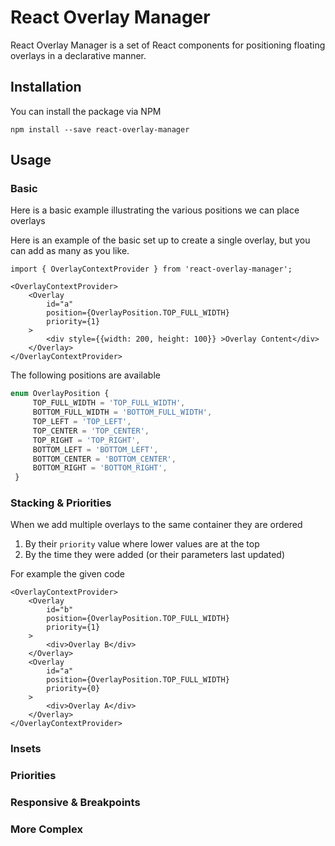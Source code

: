 


<Meta title="Documentation" />

# React Overlay Manager

React Overlay Manager is a set of React components for positioning floating overlays
in a declarative manner.

## Installation

You can install the package via NPM

`npm install --save react-overlay-manager`

## Usage

### Basic

Here is a basic example illustrating the various positions we can place
overlays


<Canvas>
    <Story height={'500px'} id="overlay-manager--simple-notifications" />
</Canvas>

Here is an example of the basic set up to create a single overlay, but you can add
as many as you like.

```tsx dark="true"
import { OverlayContextProvider } from 'react-overlay-manager';

<OverlayContextProvider>
    <Overlay
        id="a"
        position={OverlayPosition.TOP_FULL_WIDTH}
        priority={1}
    >
        <div style={{width: 200, height: 100}} >Overlay Content</div>
    </Overlay>
</OverlayContextProvider>
```
The following positions are available
```ts dark="true"
enum OverlayPosition {
     TOP_FULL_WIDTH = 'TOP_FULL_WIDTH',
     BOTTOM_FULL_WIDTH = 'BOTTOM_FULL_WIDTH',
     TOP_LEFT = 'TOP_LEFT',
     TOP_CENTER = 'TOP_CENTER',
     TOP_RIGHT = 'TOP_RIGHT',
     BOTTOM_LEFT = 'BOTTOM_LEFT',
     BOTTOM_CENTER = 'BOTTOM_CENTER',
     BOTTOM_RIGHT = 'BOTTOM_RIGHT',
 }
```

### Stacking & Priorities

When we add multiple overlays to the same container they are ordered
1. By their `priority` value where lower values are at the top
2. By the time they were added (or their parameters last updated)

For example the given code

```tsx dark="true"
<OverlayContextProvider>
    <Overlay
        id="b"
        position={OverlayPosition.TOP_FULL_WIDTH}
        priority={1}
    >
        <div>Overlay B</div>
    </Overlay>
    <Overlay
        id="a"
        position={OverlayPosition.TOP_FULL_WIDTH}
        priority={0}
    >
        <div>Overlay A</div>
    </Overlay>
</OverlayContextProvider>
```



<Canvas>
    <Story height={'500px'} id="overlay-manager--stack-notifications" />
</Canvas>

### Insets

<Canvas>
    <Story height={'500px'} id="overlay-manager--avoid-navigation" />
</Canvas>

### Priorities

### Responsive & Breakpoints

<div
  style={{
    width: 320
  }}
>
      <Canvas>
          <Story width={'320px'} height={'500px'} id="overlay-manager--simple-notifications" />
      </Canvas>
</div>


### More Complex

<Canvas>
    <Story height={'800px'} id="overlay-manager--stress-test" />
</Canvas>

